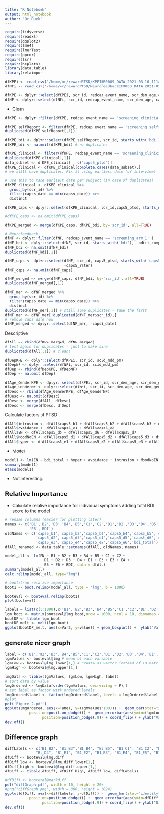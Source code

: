 ```yaml
---
title: "R Notebook"
output: html_notebook
author: "Or Duek"
---
```


```r
require(tidyverse)
require(readxl)
require(ggplot2)
require(lme4)
require(lmerTest)
require(ppcor)
require(lsr)
require(heplots)
library(data.table)
library(relaimpo)
```

```r
dfKPEi <- read_csv('/home/or/rewardPTSD/KPEIHR0009_DATA_2021-03-16_1114.csv')
dfNFi <- read_csv('/home/or/rewardPTSD/NeurofeedbackIHR008_DATA_2021-03-16_1113.csv')
```

```r
dfKPE <- dplyr::select(dfKPEi, scr_id, redcap_event_name, scr_dem_age,caps5_ptsd,  starts_with('bdi'),starts_with('caps5'))
dfNF <- dplyr::select(dfNFi, scr_id, redcap_event_name, scr_dem_age, caps5_ptsd,starts_with('bdi'),starts_with('caps5'))
```

- Clean

```r
dfKPE <- dplyr::filter(dfKPE, redcap_event_name == 'screening_clinicia_arm_1' | redcap_event_name == 'screening_selfrepo_arm_1')

dfKPE_selfReport <- filter(dfKPE, redcap_event_name == 'screening_selfrepo_arm_1')
duplicated(dfKPE_selfReport[,1])

dfKPE_bdi <- dplyr::select(dfKPE_selfReport, scr_id, starts_with('bdi'), -bdiii_complete)
dfKPE_bdi <- na.omit(dfKPE_bdi) # no duplicates

dfKPE_clinical <- filter(dfKPE, redcap_event_name == 'screening_clinicia_arm_1')
duplicated(dfKPE_clinical[,1])
data_subset <- dfKPE_clinical[ , c("caps5_ptsd")]   
dfKPE_clinical <- dfKPE_clinical[complete.cases(data_subset),]
# we still have duplicates. Fix it using earliest date (of interview)

# use this to take earliest date per subject (in case of duplicates)
dfKPE_clinical <- dfKPE_clinical %>% 
  group_by(scr_id) %>% 
  filter(caps5_date == min(caps5_date)) %>% 
  distinct

dfKPE_caps <- dplyr::select(dfKPE_clinical, scr_id,caps5_ptsd, starts_with('caps5'), -caps5_complete, -caps5_date,-caps5_rater)

#dfKPE_caps <- na.omit(dfKPE_caps)

dfKPE_merged <- merge(dfKPE_caps, dfKPE_bdi, by='scr_id', all=TRUE)
```

```r
# Neurofeedback
dfNF <- dplyr::filter(dfNF, redcap_event_name == 'screening_arm_1' )
dfNF_bdi <- dplyr::select(dfNF, scr_id, starts_with('bdi'), -bdiii_complete)
dfNF_bdi <- na.omit(dfNF_bdi)
duplicated(dfNF_bdi[,1])

dfNF_caps <- dplyr::select(dfNF, scr_id, caps5_ptsd, starts_with('caps5'), -caps5_complete, 
                           -caps5_rater)
dfNF_caps <- na.omit(dfNF_caps)

dfNF_merged <- merge(dfNF_caps, dfNF_bdi, by='scr_id', all=TRUE)
duplicated(dfNF_merged[,1])

dfNF_mer <- dfNF_merged %>% 
  group_by(scr_id) %>% 
  filter(caps5_date == min(caps5_date)) %>% 
  distinct
duplicated(dfNF_mer[,1]) # still some duplicates - take the first
dfNF_mer <- dfNF_mer[!duplicated(dfNF_mer$scr_id),] 
# remove caps date now
dfNF_merged <- dplyr::select(dfNF_mer, -caps5_date)


```

Descriptive

```r
dfAll <- rbind(dfKPE_merged, dfNF_merged)
# test again for duplicates - just to make sure
duplicated(dfAll[,1]) # clean!

dfDepKPE <- dplyr::select(dfKPEi, scr_id, scid_mdd_pm)
dfDepNF <- dplyr::select(dfNFi, scr_id, scid_mdd_pm)
dfDep <- rbind(dfDepKPE, dfDepNF)
dfDep <- na.omit(dfDep)

dfAge_GenderKPE <- dplyr::select(dfKPEi, scr_id, scr_dem_age, scr_dem_gender)
dfAge_GenderNF <- dplyr::select(dfNFi, scr_id, scr_dem_age, scr_dem_gender)
dfDesc <- rbind(dfAge_GenderKPE, dfAge_GenderNF)
dfDesc <- na.omit(dfDesc)
dfDesc <- merge(dfAll, dfDesc)
dfDesc <- merge(dfDesc, dfDep)

```

Calculate factors of PTSD 

```r
dfAll$intrusion <- dfAll$caps5_b1 + dfAll$caps5_b2 + dfAll$caps5_b3 + dfAll$caps5_b4 + dfAll$caps5_b5
dfAll$avoidance <- dfAll$caps5_c1 + dfAll$caps5_c2
dfAll$EN <- dfAll$caps5_d5 + dfAll$caps5_d6 + dfAll$caps5_d7
dfAll$MoodNoEN <- dfAll$caps5_d1 + dfAll$caps5_d2 + dfAll$caps5_d3 + dfAll$caps5_d4
dfAll$hyper <- dfAll$caps5_e1 + dfAll$caps5_e2 + dfAll$caps5_e3 + dfAll$caps5_e4 + dfAll$caps5_e5 + dfAll$caps5_e6
```

- Model

```r
model1 <- lm(EN ~ bdi_total + hyper + avoidance + intrusion + MoodNoEN, data=dfAll)
summary(model1)
etasq(model1)
```

- Not interesting.

## Relative Importance
- Calculate relative importance for individual symptoms 
Adding total BDI score to the model

```r
# rename columns (easier for plotting later)
names <- c('B1','B2','B3','B4','B5','C1','C2','D1','D2','D3','D4','D5','D6','D7','E1','E2','E3','E4','E5',
           'E6','BDI')
oldNames <- c('caps5_b1','caps5_b2','caps5_b3','caps5_b4','caps5_b5','caps5_c1','caps5_c2', 'caps5_d1',
              'caps5_d2','caps5_d3','caps5_d4','caps5_d5','caps5_d6','caps5_d7','caps5_e1','caps5_e2',
              'caps5_e3','caps5_e4','caps5_e5','caps5_e6','bdi_total')
dfAll_renamed <- data.table::setnames(dfAll, oldNames, names)
```


```r
model_all <- lm(EN ~ B1 + B2 + B3 + B4 + B5 + C1 + C2 + 
                  D1 + D2 + D3 + D4 + E1 + E2 + E3 + E4 + 
                  E5 + E6 + BDI, data = dfAll)
summary(model_all)
calc.relimp(model_all, type="lmg")
```

```r
# bootstrap relative importance
boot1 <- boot.relimp(model_all, type = 'lmg', b = 1000)

booteval <- booteval.relimp(boot1)
plot(booteval)
```

```r
labels = list(c(1:1000),c('B1','B2','B3','B4','B5','C1','C2','D1','D2','D3','D4','E1','E2','E3','E4','E5',  'E6', 'BDI'))
lgm_boot <- matrix(booteval@lmg.boot,nrow = 1000, ncol = 18, dimnames = labels)
bootDF <- tibble(lgm_boot)
bootDF_melt <- melt(lgm_boot)
ggplot(bootDF_melt, aes(x=Var2, y=value)) + geom_boxplot() +  ylab("Values [LMG]") + xlab('PTSD Symptom')+ theme_minimal() + coord_flip()
```
## generate nicer graph

```r
label = c('B1','B2','B3','B4','B5','C1','C2','D1','D2','D3','D4','E1','E2','E3','E4','E5','E6', 'BDI')
lgmValues <- booteval@lmg # mean of each variable
lgmLow <- booteval@lmg.lower[1,] # create as vector instead of 1D matrix
lgmHigh <- booteval@lmg.upper[1,]

lmgData <- tibble(lgmValues, lgmLow, lgmHigh, label)
# sort data by value
lmgOrdered <- lmgData[order(lgmValues, decreasing = F),]
# set label as factor with ordered levels
lmgOrdered$label <- factor(lmgOrdered$label, levels = lmgOrdered$label)
#plot
pdf('Figure_2.pdf')
ggplot(lmgOrdered, aes(x=label, y=(lgmValues*100))) +  geom_bar(stat="identity", fill='lightblue',
           position=position_dodge()) +  geom_errorbar(aes(ymin=(lgmLow*100), ymax=(lgmHigh*100)), width=.2,
                 position=position_dodge(.9)) + coord_flip() + ylab("Values [LMG in %]") + xlab('PTSD Symptom')  +theme_minimal()
dev.off()
```

## Difference graph

```r

diffLabels <- c("B1_B2", "B1_B3","B1_B4", "B1_B5", "B1_C1", "B1_C2", "B1_D1", "B1_D2", "B1_D3",
              "B1_D4", "B1_E1", "B1_E2", "B1_E3", "B1_E4", "B1_E5", "B1_E6","B1_BDI", "B2_B3","B2_B4","B2_B5", "B2_C1","B2_C2", "B2_D1", "B2_D2", "B2_D3","B2_D4", "B2_E1", "B2_E2", "B2_E3", "B2_E4", "B2_E5", "B2_E6","B2_BDI", "B3_B4","B3_B5", "B3_C1", "B3_C2", "B3_D1", "B3_D2", "B3_D3", "B3_D4", "B3_E1", "B3_E2", "B3_E3", "B3_E4", "B3_E5", "B3_E6","B3_BDI", "B4_B5", "B4_C1", "B4_C2", "B4_D1", "B4_D2", "B4_D3", "B4_D4", "B4_E1", "B4_E2", "B4_E3", "B4_E4", "B4_E5", "B4_E6","B4_BDI", "B5_C1", "B5_C2", "B5_D1","B5_D2", "B5_D3", "B5_D4", "B5_E1", "B5_E2", "B5_E3", "B5_E4", "B5_E5", "B5_E6", "B5_BDI", "C1_C2", "C1_D1", "C1_D2", "C1_D3", "C1_D4", "C1_E1", "C1_E2", "C1_E3", "C1_E4", "C1_E5", "C1_E6", "C1_BDI", "C2_D1","C2_D2","C2_D3", "C2_D4", "C2_E1", "C2_E2", "C2_E3", "C2_E4", "C2_E5", "C2_E6", "C2_BDI", "D1_D2","D1_D3", "D1_D4", "D1_E1", "D1_E2", "D1_E3", "D1_E4", "D1_E5", "D1_E6", "D1_BDI", "D2_D3", "D2_D4", "D2_E1", "D2_E2", "D2_E3", "D2_E4", "D2_E5", "D2_E6", "D2_BDI", "D3_D4", "D3_E1", "D3_E2", "D3_E3", "D3_E4", "D3_E5", "D3_E6", "D3_BDI", "D4_E1", "D4_E2", "D4_E3", "D4_E4", "D4_E5", "D4_E6","D4_BDI", "E1_E2", "E1_E3", "E1_E4", "E1_E5", "E1_E6", "E1_BDI", "E2_E3", "E2_E4","E2_E5", "E2_E6", "E2_BDI", "E3_E4", "E3_E5", "E3_E6", "E3_BDI", "E4_E5", "E4_E6", "E4_BDI", "E5_E6", "E5_BDI", "E6_BDI")
dfDiff <- booteval@lmg.diff
dfDiff_low <- booteval@lmg.diff.lower[1,]
dfDiff_high <- booteval@lmg.diff.upper[1,]
dfDiff <- tibble(dfDiff, dfDiff_high, dfDiff_low, diffLabels)

#dfDiff <- booteval@markdiff
pdf("diffGraph.pdf", width = 10, height = 20)
#png("diffGraph.png", width = 800, height = 1024)
ggplot(dfDiff, aes(x=diffLabels, y=dfDiff)) +  geom_bar(stat="identity",
           position=position_dodge()) +  geom_errorbar(aes(ymin=dfDiff_low, ymax=dfDiff_high), width=.2,
                 position=position_dodge(.9)) + coord_flip() + ylab("Difference in Values [LMG]") + xlab('PTSD Symptom pair')  +theme_minimal()
dev.off()
```

